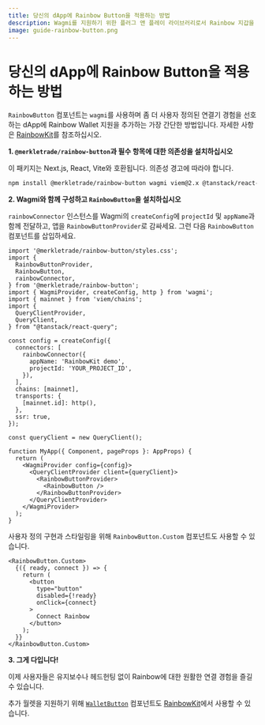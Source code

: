 ```yaml
---
title: 당신의 dApp에 Rainbow Button을 적용하는 방법
description: Wagmi를 지원하기 위한 플러그 앤 플레이 라이브러리로서 Rainbow 지갑을 당신의 dApp에 추가하는 가장 간단한 방법입니다.
image: guide-rainbow-button.png
---
```


# 당신의 dApp에 Rainbow Button을 적용하는 방법

`RainbowButton` 컴포넌트는 `wagmi`를 사용하며 좀 더 사용자 정의된 연결기 경험을 선호하는 dApp에 Rainbow Wallet 지원을 추가하는 가장 간단한 방법입니다. 자세한 사항은 [RainbowKit](https://www.rainbowkit.com/docs/installation)를 참조하십시오.

**1. `@merkletrade/rainbow-button`과 필수 항목에 대한 의존성을 설치하십시오**

이 패키지는 Next.js, React, Vite와 호환됩니다. 의존성 경고에 따라야 합니다.

```bash
npm install @merkletrade/rainbow-button wagmi viem@2.x @tanstack/react-query
```

**2. Wagmi와 함께 구성하고 `RainbowButton`을 설치하십시오**

`rainbowConnector` 인스턴스를 Wagmi의 `createConfig`에 `projectId` 및 `appName`과 함께 전달하고, 앱을 `RainbowButtonProvider`로 감싸세요. 그런 다음 `RainbowButton` 컴포넌트를 삽입하세요.

```tsx
import '@merkletrade/rainbow-button/styles.css';
import {
  RainbowButtonProvider,
  RainbowButton,
  rainbowConnector,
} from '@merkletrade/rainbow-button';
import { WagmiProvider, createConfig, http } from 'wagmi';
import { mainnet } from 'viem/chains';
import {
  QueryClientProvider,
  QueryClient,
} from "@tanstack/react-query";

const config = createConfig({
  connectors: [
    rainbowConnector({
      appName: 'RainbowKit demo',
      projectId: 'YOUR_PROJECT_ID',
    }),
  ],
  chains: [mainnet],
  transports: {
    [mainnet.id]: http(),
  },
  ssr: true,
});

const queryClient = new QueryClient();

function MyApp({ Component, pageProps }: AppProps) {
  return (
    <WagmiProvider config={config}>
      <QueryClientProvider client={queryClient}>
        <RainbowButtonProvider>
          <RainbowButton />
        </RainbowButtonProvider>
      </QueryClientProvider>
    </WagmiProvider>
  );
}
```

사용자 정의 구현과 스타일링을 위해 `RainbowButton.Custom` 컴포넌트도 사용할 수 있습니다.

```tsx
<RainbowButton.Custom>
  {({ ready, connect }) => {
    return (
      <button
        type="button"
        disabled={!ready}
        onClick={connect}
      >
        Connect Rainbow
      </button>
    );
  }}
</RainbowButton.Custom>
```

**3. 그게 다입니다!**

이제 사용자들은 유지보수나 헤드헌팅 없이 Rainbow에 대한 원활한 연결 경험을 즐길 수 있습니다.

추가 월렛을 지원하기 위해 [`WalletButton`](https://www.rainbowkit.com/docs/wallet-button) 컴포넌트도 [RainbowKit](https://www.rainbowkit.com/docs/installation)에서 사용할 수 있습니다.
